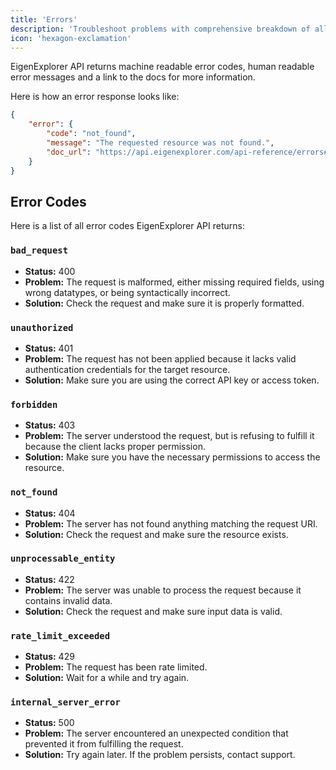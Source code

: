 ```yaml
---
title: 'Errors'
description: 'Troubleshoot problems with comprehensive breakdown of all error codes'
icon: 'hexagon-exclamation'
---
```


EigenExplorer API returns machine readable error codes, human readable error messages and a link to the docs for more information.

Here is how an error response looks like:

```json
{
    "error": {
        "code": "not_found",
        "message": "The requested resource was not found.",
        "doc_url": "https://api.eigenexplorer.com/api-reference/errors#not_found"
    }
}
```

## Error Codes

Here is a list of all error codes EigenExplorer API returns:

### `bad_request`

-   **Status:** 400
-   **Problem:** The request is malformed, either missing required fields, using wrong datatypes, or being syntactically incorrect.
-   **Solution:** Check the request and make sure it is properly formatted.

### `unauthorized`

-   **Status:** 401
-   **Problem:** The request has not been applied because it lacks valid authentication credentials for the target resource.
-   **Solution:** Make sure you are using the correct API key or access token.

### `forbidden`

-   **Status:** 403
-   **Problem:** The server understood the request, but is refusing to fulfill it because the client lacks proper permission.
-   **Solution:** Make sure you have the necessary permissions to access the resource.

### `not_found`

-   **Status:** 404
-   **Problem:** The server has not found anything matching the request URI.
-   **Solution:** Check the request and make sure the resource exists.

### `unprocessable_entity`

-   **Status:** 422
-   **Problem:** The server was unable to process the request because it contains invalid data.
-   **Solution:** Check the request and make sure input data is valid.

### `rate_limit_exceeded`

-   **Status:** 429
-   **Problem:** The request has been rate limited.
-   **Solution:** Wait for a while and try again.

### `internal_server_error`

-   **Status:** 500
-   **Problem:** The server encountered an unexpected condition that prevented it from fulfilling the request.
-   **Solution:** Try again later. If the problem persists, contact support.
